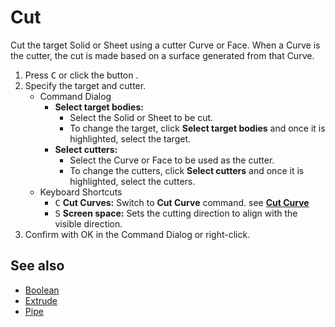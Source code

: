 
# Cut

<Reference shortcut="C" command="Cut" button="Left of Command Bar" />

Cut the target Solid or Sheet using a cutter Curve or Face. When a Curve is the cutter, the cut is made based on a surface generated from that Curve.

1. Press <kbd>C</kbd> or click the button <ButtonIcon type="button-cut" />.
2. Specify the target and cutter.
   - <Kst>Command Dialog</Kst>
      - **Select target bodies:** 
         - Select the Solid or Sheet to be cut.
         - To change the target, click **Select target bodies** and once it is highlighted, select the target.
      - **Select cutters:** 
         - Select the  Curve or Face to be used as the cutter.
         - To change the cutters, click **Select cutters** and once it is highlighted, select the cutters.
   - <Kst>Keyboard Shortcuts</Kst>
      - <kbd>C</kbd> **Cut Curves:** Switch to **Cut Curve** command. see [**Cut Curve**](../sketch/cut-curve)
      - <kbd>S</kbd> **Screen space:** Sets the cutting direction to align with the visible direction.
3. Confirm with OK in the Command Dialog or right-click.

## See also
- [Boolean](./boolean)
- [Extrude](./extrude)
- [Pipe](./pipe)
